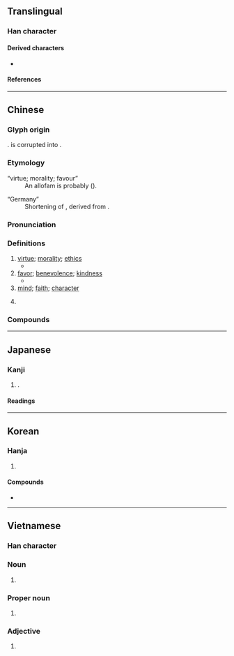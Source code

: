{{also|徳|惪}}
{{character info}}
==Translingual==
{{stroke order|strokes=15}}

===Han character===
{{Han char|rn=60|rad=彳|as=12|sn=15|four=24236|canj=HOJWP|ids=⿰彳𢛳}}

====Derived characters====
* {{l|mul|[[𪢝]], [[𥌩]], [[𮕏]]}}

====References====
{{Han ref|kx=0371.080|dkj=10243|dj=0698.040|hdz=20841.170|uh=5FB7}}

----

==Chinese==
{{zh-forms|alt=徳,惪,悳,㥁,恴,㥀,㤫,𢛳,𢜖,𢠀,𢤊,𨗌,𨗤}}

===Glyph origin===
{{Han etym}}
{{Han compound|ls=psc|彳|惪|c1=s|c2=p|t1=road|t2=virtue}}. {{zh-l|惪}} is corrupted into {{zh-l|𢛳}}.

===Etymology===
; “virtue; morality; favour”
: An allofam is probably {{och-l|直|straight; right}} ({{zh-ref|Schuessler, 2007}}).

; “Germany”
: Shortening of {{zh-l|德意志}}, derived from {{der|zh|de|Deutsch}}.

===Pronunciation===
{{zh-pron
|m=dé
|m-s=
|c=dak1
|c-t=ak2
|g=
|h=pfs=tet
|j=dieh4
|mb=
|md=dáik
|mn=qz,jj:tiak/tw,xm,zz:tek
|mn-t=dêg4
|w=4teq
|x=
|mc=y
|oc=y
|cat=n,pn
}}

===Definitions===
{{zh-hanzi}}

# [[virtue]]; [[morality]]; [[ethics]]
#* {{zh-x|德 之 不 脩，學 之 不 講。|The leaving '''virtue''' without proper cultivation, the not thoroughly discussing what is learned.|ref=Lunyu}}
# [[favor]]; [[benevolence]]; [[kindness]]
#* {{zh-x|以 直 報 怨，以 德 報 德。|Recompense injury with justice, and recompense '''kindness''' with '''kindness'''.|ref=Lunyu}}
# [[mind]]; [[faith]]; [[character]]
#: {{zh-x|一心一德|of one heart and one '''mind'''}}
# {{zh-short|德國|[[Germany]]}}

===Compounds===
{{zh-der|德昂族|德才兼備|德操|德高望重|德國|德化|德謨克拉西|德望|德行|德性|德意志|德語|德育|德川|德澤|德政|德治|歌德|美德|缺德|道德|一德|一德一心|一心一德|三從四德|三德|三達德|不德|不道德|世德|二三其德|五德|仁德|仁義道德|令德|以德報德|以德報怨|以德懷遠|以德服人|以怨報德|伊利亞德|何德何能|佛洛伊德|侔德|侔德覆載|俊德|保德縣|倫理道德|先德|克羅德|內德|全德|八功德水|八德|公德|公德心|再生之德|凶德|利雅德|功微德薄|功德|功德圓滿|功德無量|功高德重|加德滿都|包爾德樂|厚德|厚德載物|厚德載福|口德|古德|同德|同德同心|同心同德|名微德薄|否德|品德|品高德重|哈德門|哥德式|四德|四德三從|固有道德|國民道德|地醜德齊|坤德|報德|大德|大恩大德|大賢大德|天德|天月二德|失德|奧德賽|女德|好生之德|威德兼施|婦德|孔德|孟德斯鳩|孟德爾頌|安達西德|宣德|宣德鑪|導德齊禮|小德|峻德|崇德|崇德報功|巴斯德|布德|布德施仁|布德施惠|布德爾|布拉曼德|希斯亞德|帝德|常德縣|年德並高|年高德劭|度德量力|康德|康德主義|康德黎|廣德|廣德從橋|龐德|龐德公|龐德比丹|建德|德以報怨|德佛亞克|德先生|德劭年高|德劭譽隆|德勝頭迴|德厚|德厚流光|德國模式|德國狼犬|德國麻疹|德垂後裔|德基水庫|德士|德宇|德容兩全|德容兼備|德容言功|德尊望重|德川幕府|德州|德布西|德干高原|德廣|德律風|德惠|德懋棠蔭|德拉瓦河|德政碑|德文|德業長昭|德流子孫|德深望重|德淺行薄|德潤傭書|德爾班|德目|德碩年高|德禽|德色|德蕾莎|德薄才疏|德薄能鮮|德言容功|德言工貌|德譽|德配|德里|德門|德隆望尊|德隆望重|德音|德音莫違|德風|德高年劭|德黑蘭|恩德|悖德|愆德|愛人以德|愛德華島|愛德華湖|感德|感恩戴德|感恩荷德|慚德|懷德海|懷德畏威|懷才抱德|懷材抱德|懿德|成德|才德兼備|才疏德薄|才輕德薄|承德縣|拉德|拜爾德|振民育德|損德|損陰壞德|擇德以配|敗名失德|敗德|文德|文德武功|新德里|施仁布德|施恩布德|旌德|明德|明德惟馨|明德慎罰|明德止善|明德茶|景德鎮|有德|材輕德薄|東德|查德|樹德務滋|歌功頌德|正德|武德|民德|沒德行|法德利|浮士德|浴德|海德公園|海德堡|涼德|淑德|清德宗|滔德|潘乃德|潛德|澡身浴德|火德|火德星君|為德不卒|舞德|王爾德|玩人喪德|畏威懷德|皮蘭德羅|盛德不泯|盛德遺範|知德|福德|福德正神|福德粥|私德|種德|稱功頌德|穆罕默德|積德|積德累仁|積德累功|穢德|立德|紀德|累德|缺德鬼|羅德西亞|耀德|耆儒碩德|耆年碩德|耆德|聖女貞德|聖德懿行|聖德田|至德|舊德|舍德主義|茂德|蘇德曼|行好積德|術德兼修|表德|西德|見德思齊|貞德|負德|貴德|賢德|赫德|路德教派|路德會|進德|進德修業|道德哲學|道德教育|道德發展|道德真經|道德真言|道德經|道德觀|道高德隆|達德|酒德|酒德頌|醉酒飽德|醫德|陰德|陳納德|陽德|隆德|隆恩盛德|離心離德|韓德爾|韓德生|順德|額爾德尼|顯德|飽德|馬德堡|馬德里|高才大德|鬻德|齒德俱增|無德|阿諾德|斯里賈亞瓦德納普拉科特|劉德莊|郭勒木德|德國骨科|德茂|弟茂德|德不孤，必有鄰|德陽|庫德|德保|提康德羅加|桑德斯|英德|寧德|德智體群美|德智體美勞|德累斯頓|馬德堡半球|馬格德堡半球|馬格德堡|德克薩斯|德彪西|德意志聯邦共和國|薩德|曼德拉|亨德爾|道德綁架|道德制高點|道德高地|道德警察|路德|多特蒙德|斯德哥爾摩|斯德哥爾摩綜合症|斯德哥爾摩症候群|斯德哥爾摩綜合徵|愛德華王子島|愛德華王子縣|皮蘭德婁|弗洛伊德|佛洛依德|弗洛依德|德薩斯|德才|平克·弗洛伊德|平克·弗洛依德|平克·佛洛伊德|平克·佛洛依德}}

----

==Japanese==
{{ja-kanji forms|徳|德}}

===Kanji===
{{ja-kanji|grade=|rs=彳12|shin=徳}}

# {{ja-kyujitai spelling of|徳}}.

====Readings====
{{ja-readings
|on=とく
|kun=おしえ
}}

----

==Korean==

===Hanja===
{{ko-hanja|덕|덕}}

# {{hanja form of|덕|[[benevolence]]; [[virtue]]}}

====Compounds====
* {{ko-l|미덕|[[virtue]]|美德}}

----

==Vietnamese==

===Han character===
{{vi-readings|reading=đức|rs=彳12}}

===Noun===
{{vi-noun|sc=Hani}}

# {{han tu form of|đức|[[virtue]]; [[righteousness]]}}

===Proper noun===
{{vi-proper noun|sc=Hani}}

# {{han tu form of|Đức|[[Germany]]}}

===Adjective===
{{vi-adj|sc=Hani}}

# {{han tu form of|Đức|[[German]]}}